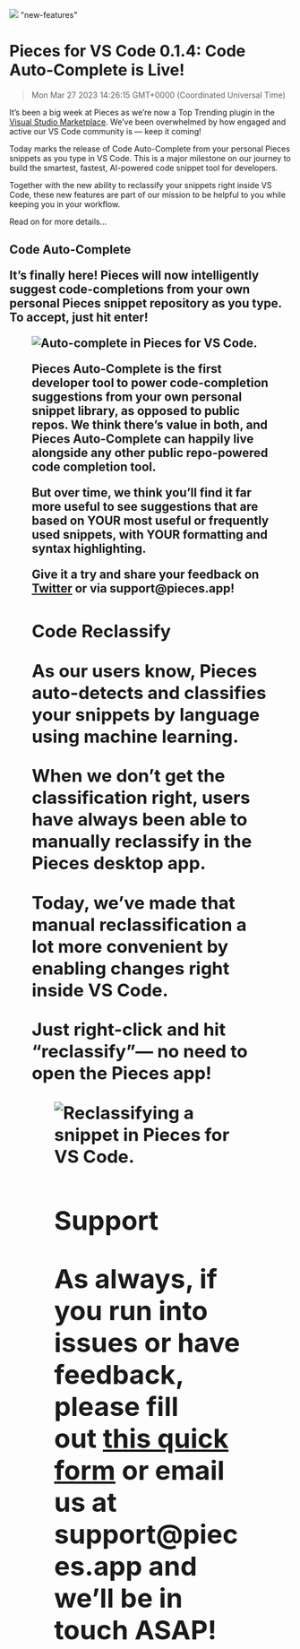 ![](https://uploads-ssl.webflow.com/6143afec68f555387049efb3/630d70436002763475f3665b_ezgif_com-gif-maker19_80d84114f28c4bc170d8fe280bca2990_2000.png)
"new-features"
# Pieces for VS Code 0.1.4: Code Auto-Complete is Live!
> Mon Mar 27 2023 14:26:15 GMT+0000 (Coordinated Universal Time)
<p>It’s been a big week at Pieces as we’re now a Top Trending plugin in the <a href="https://marketplace.visualstudio.com/items?itemName=MeshIntelligentTechnologiesInc.pieces-vscode&amp;ssr=false#overview" target="_blank" rel="noopener noreferrer">Visual Studio Marketplace</a>. We’ve been overwhelmed by how engaged and active our VS Code community is — keep it coming!<p.new.line><p>Today marks the release of Code Auto-Complete from your personal Pieces snippets as you type in VS Code. This is a major milestone on our journey to build the smartest, fastest, AI-powered code snippet tool for developers.<p.new.line><p>Together with the new ability to reclassify your snippets right inside VS Code, these new features are part of our mission to be helpful to you while keeping you in your workflow.<p.new.line><p>Read on for more details...<p.new.line><h2 id="bj0ph">Code Auto-Complete<h2.new.line><p>It’s finally here! Pieces will now intelligently suggest code-completions from your own personal Pieces snippet repository as you type. To accept, just hit enter!<p.new.line><figure class="w-richtext-figure-type-image w-richtext-align-center" data-rt-type="image" data-rt-align="center"><div><img alt="Auto-complete in Pieces for VS Code." src="https://uploads-ssl.webflow.com/6143afec68f555387049efb3/63e1768fe452ce6f45c74dbf_codeautocomplete_d3dc8c2b7683bbda09c1a495e66c9ec7.gif" /><div.new.line><figure.new.line><p>Pieces Auto-Complete is the first developer tool to power code-completion suggestions from your own personal snippet library, as opposed to public repos. We think there’s value in both, and Pieces Auto-Complete can happily live alongside any other public repo-powered code completion tool.<p.new.line><p>But over time, we think you’ll find it far more useful to see suggestions that are based on YOUR most useful or frequently used snippets, with YOUR formatting and syntax highlighting.<p.new.line><p>Give it a try and share your feedback on <a href="https://twitter.com/getpieces" target="_blank" rel="noopener noreferrer">Twitter</a> or via support@pieces.app!<p.new.line><h2 id="e7v7m">Code Reclassify<h2.new.line><p>As our users know, Pieces auto-detects and classifies your snippets by language using machine learning.<p.new.line><p>When we don’t get the classification right, users have always been able to manually reclassify in the Pieces desktop app.<p.new.line><p>Today, we’ve made that manual reclassification a lot more convenient by enabling changes right inside VS Code.<p.new.line><p>Just right-click and hit “reclassify”— no need to open the Pieces app!<p.new.line><figure class="w-richtext-figure-type-image w-richtext-align-center" data-rt-type="image" data-rt-align="center"><div><img alt="Reclassifying a snippet in Pieces for VS Code." src="https://uploads-ssl.webflow.com/6143afec68f555387049efb3/630d700ebe2f59567f7deb16_2i5pqablqntd7dgpc2c7xeci2fo7_c1d86dc6ee7a2787054ba044ca44b2e3.gif" /><div.new.line><figure.new.line><h2 id="bste">Support<h2.new.line><p>As always, if you run into issues or have feedback, please fill out <a href="https://getpieces.typeform.com/to/mCjBSIjF" target="_blank" rel="noopener noreferrer">this quick form</a> or email us at support@pieces.app and we’ll be in touch ASAP!</
